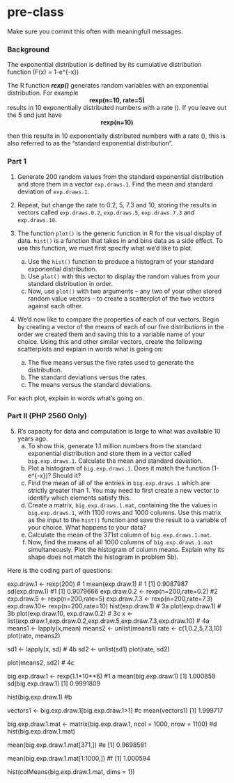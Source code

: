 # pre-class


Make sure you commit this often with meaningfull messages. 

### Background

The exponential distribution is defined by its cumulative distribution function
\(F(x) = 1-e^{-\lambda x}\)

The R function ***rexp()*** generates random variables with an exponential distribution. For example 
<center><strong>rexp(n=10, rate=5)</strong> </center>

results in 10 exponentially distributed numbers with a rate \(\lambda=5\). If you leave out the 5 and just have
<center><strong>rexp(n=10) </strong></center>
then this results in 10 exponentially distributed numbers with a rate \(\lambda=1\), this is also referred to as the "standard exponential distribution". 

### Part 1


1. Generate 200 random values from the standard exponential distribution and store them in a vector `exp.draws.1`.  Find the mean and standard deviation of `exp.draws.1`.


2. Repeat, but change the rate to 0.2, 5, 7.3 and 10, storing the results in vectors called  `exp.draws.0.2`,  `exp.draws.5`,  `exp.draws.7.3` and  `exp.draws.10`. 


3. The function `plot()` is the generic function in R for the visual display of data. `hist()` is a function that takes in and bins data as a side effect. To use this function, we must first specify what we'd like to plot.
    a. Use the `hist()` function to produce a histogram of your standard exponential distribution.
    b. Use `plot()` with this vector to display the random values from your standard distribution in order.
    c. Now, use `plot()` with two arguments -- any two of your other stored random value vectors -- to create a scatterplot of the two vectors against each other.


4. We'd now like to compare the properties of each of our vectors. Begin by creating a vector of the means of each of our five distributions in the order we created them and saving this to a variable name of your choice. Using this and other similar vectors, create the following scatterplots and explain in words what is going on:
    a. The five means versus the five rates used to generate the distribution.
    b. The standard deviations versus the rates.
    c. The means versus the standard deviations.

For each plot, explain in words what's going on.

### Part II (PHP 2560 Only)


5. R's capacity for data and computation is large to what was available 10 years ago. 
    a. To show this, generate 1.1 million numbers from the standard exponential distribution and store them in a vector called `big.exp.draws.1`. Calculate the mean and standard deviation.
    b. Plot a histogram of `big.exp.draws.1`.  Does it match the function \(1-e^{-x}\)?  Should it? 
    c. Find the mean of all of the entries in `big.exp.draws.1` which are strictly greater than 1. You may need to first create a new vector to identify which elements satisfy this.
    d. Create a matrix, `big.exp.draws.1.mat`, containing the the values in 
`big.exp.draws.1`, with 1100 rows and 1000 columns. Use this matrix as the input to the `hist()` function and save the result to a variable of your choice. What happens to your data?
    e. Calculate the mean of the 371st column of `big.exp.draws.1.mat`.
    f. Now, find the means of all 1000 columns of `big.exp.draws.1.mat` simultaneously. Plot the histogram of column means.  Explain why its shape does not match the histogram in problem 5b).
   
   
Here is the coding part of questions:

exp.draw.1 <- rexp(200) # 1
mean(exp.draw.1) # 1
[1] 0.9087987
sd(exp.draw.1) #1 
[1] 0.9079666
exp.draw.0.2 <- rexp(n=200,rate=0.2) #2
exp.draw.5 <- rexp(n=200,rate=5)
exp.draw.7.3 <- rexp(n=200,rate=7.3)
exp.draw.10<- rexp(n=200,rate=10)
hist(exp.draw.1) # 3a
plot(exp.draw.1) # 3b
plot(exp.draw.10, exp.draw.0.2) # 3c
x <- list(exp.draw.1,exp.draw.0.2,exp.draw.5,exp.draw.7.3,exp.draw.10) # 4a
means1 <- lapply(x,mean)
means2 <- unlist(means1)
rate <- c(1,0.2,5,7.3,10)   
plot(rate, means2)

sd1 <- lapply(x, sd) # 4b
sd2 <- unlist(sd1)
plot(rate, sd2)

plot(means2, sd2) # 4c

big.exp.draw.1 <- rexp(1.1*10**6) #1 a
mean(big.exp.draw.1)
[1] 1.000859
sd(big.exp.draw.1)
[1] 0.9991809

hist(big.exp.draw.1) #b

vectors1 <- big.exp.draw.1[big.exp.draw.1>1] #c
mean(vectors1)
[1] 1.999717

big.exp.draw.1.mat <- matrix(big.exp.draw.1, ncol = 1000, nrow = 1100) #d
hist(big.exp.draw.1.mat)

mean(big.exp.draw.1.mat[371,]) #e
[1] 0.9698581

mean(big.exp.draw.1.mat[1:1000,]) #f
[1] 1.000594

hist(colMeans(big.exp.draw.1.mat, dims = 1))


